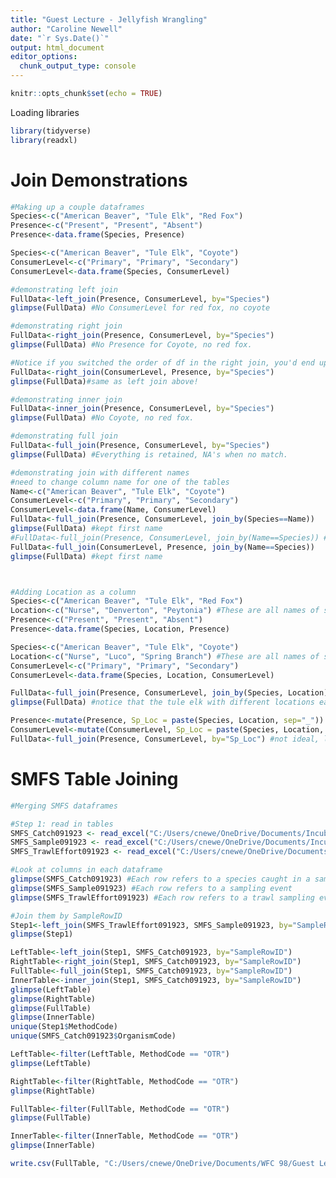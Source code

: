 ```yaml
---
title: "Guest Lecture - Jellyfish Wrangling"
author: "Caroline Newell"
date: "`r Sys.Date()`"
output: html_document
editor_options: 
  chunk_output_type: console
---
```


```r
knitr::opts_chunk$set(echo = TRUE)
```
Loading libraries

```r
library(tidyverse)
library(readxl)

```
# Join Demonstrations
```r
#Making up a couple dataframes
Species<-c("American Beaver", "Tule Elk", "Red Fox")
Presence<-c("Present", "Present", "Absent")
Presence<-data.frame(Species, Presence)

Species<-c("American Beaver", "Tule Elk", "Coyote")
ConsumerLevel<-c("Primary", "Primary", "Secondary")
ConsumerLevel<-data.frame(Species, ConsumerLevel)

#demonstrating left join
FullData<-left_join(Presence, ConsumerLevel, by="Species") 
glimpse(FullData) #No ConsumerLevel for red fox, no coyote

#demonstrating right join
FullData<-right_join(Presence, ConsumerLevel, by="Species") 
glimpse(FullData) #No Presence for Coyote, no red fox.

#Notice if you switched the order of df in the right join, you'd end up with the same result as the original left join... They are totally redundant functions. 
FullData<-right_join(ConsumerLevel, Presence, by="Species") 
glimpse(FullData)#same as left join above!

#demonstrating inner join
FullData<-inner_join(Presence, ConsumerLevel, by="Species") 
glimpse(FullData) #No Coyote, no red fox.

#demonstrating full join
FullData<-full_join(Presence, ConsumerLevel, by="Species") 
glimpse(FullData) #Everything is retained, NA's when no match.

#demonstrating join with different names
#need to change column name for one of the tables
Name<-c("American Beaver", "Tule Elk", "Coyote")
ConsumerLevel<-c("Primary", "Primary", "Secondary")
ConsumerLevel<-data.frame(Name, ConsumerLevel)
FullData<-full_join(Presence, ConsumerLevel, join_by(Species==Name)) 
glimpse(FullData) #kept first name
#FullData<-full_join(Presence, ConsumerLevel, join_by(Name==Species)) #didn't work. Needs to match order of dataframes listed.
FullData<-full_join(ConsumerLevel, Presence, join_by(Name==Species)) 
glimpse(FullData) #kept first name



#Adding Location as a column
Species<-c("American Beaver", "Tule Elk", "Red Fox")
Location<-c("Nurse", "Denverton", "Peytonia") #These are all names of sloughs in Suisun Marsh
Presence<-c("Present", "Present", "Absent")
Presence<-data.frame(Species, Location, Presence)

Species<-c("American Beaver", "Tule Elk", "Coyote")
Location<-c("Nurse", "Luco", "Spring Branch") #These are all names of sloughs in Suisun Marsh
ConsumerLevel<-c("Primary", "Primary", "Secondary")
ConsumerLevel<-data.frame(Species, Location, ConsumerLevel)

FullData<-full_join(Presence, ConsumerLevel, join_by(Species, Location))
glimpse(FullData) #notice that the tule elk with different locations each get own row.

Presence<-mutate(Presence, Sp_Loc = paste(Species, Location, sep="_"))
ConsumerLevel<-mutate(ConsumerLevel, Sp_Loc = paste(Species, Location, sep="_"))
FullData<-full_join(Presence, ConsumerLevel, by="Sp_Loc") #not ideal, lots of repeated columns. Better to use the join_by argument above. 
```

# SMFS Table Joining
```r
#Merging SMFS dataframes

#Step 1: read in tables
SMFS_Catch091923 <- read_excel("C:/Users/cnewe/OneDrive/Documents/Incubator/Code/FishForesightIncubator/Data/SMFS_Catch091923.xlsx") #this loads the data from my directory on my computer. You'll have to download the data and then update this code with your own path file.
SMFS_Sample091923 <- read_excel("C:/Users/cnewe/OneDrive/Documents/Incubator/Code/FishForesightIncubator/Data/SMFS_Sample091923.xlsx")
SMFS_TrawlEffort091923 <- read_excel("C:/Users/cnewe/OneDrive/Documents/Incubator/Code/FishForesightIncubator/Data/SMFS_TrawlEffort091923.xlsx")

#Look at columns in each dataframe
glimpse(SMFS_Catch091923) #Each row refers to a species caught in a sampling event, leading to multiple rows for a sampling event.
glimpse(SMFS_Sample091923) #Each row refers to a sampling event 
glimpse(SMFS_TrawlEffort091923) #Each row refers to a trawl sampling event. There are non-trawl sampling events leading to more sample rows than trawl rows. 

#Join them by SampleRowID
Step1<-left_join(SMFS_TrawlEffort091923, SMFS_Sample091923, by="SampleRowID")
glimpse(Step1)

LeftTable<-left_join(Step1, SMFS_Catch091923, by="SampleRowID")
RightTable<-right_join(Step1, SMFS_Catch091923, by="SampleRowID")
FullTable<-full_join(Step1, SMFS_Catch091923, by="SampleRowID")
InnerTable<-inner_join(Step1, SMFS_Catch091923, by="SampleRowID")
glimpse(LeftTable)
glimpse(RightTable)
glimpse(FullTable)
glimpse(InnerTable)
unique(Step1$MethodCode)
unique(SMFS_Catch091923$OrganismCode)

LeftTable<-filter(LeftTable, MethodCode == "OTR")
glimpse(LeftTable)

RightTable<-filter(RightTable, MethodCode == "OTR")
glimpse(RightTable)

FullTable<-filter(FullTable, MethodCode == "OTR")
glimpse(FullTable)

InnerTable<-filter(InnerTable, MethodCode == "OTR")
glimpse(InnerTable)

write.csv(FullTable, "C:/Users/cnewe/OneDrive/Documents/WFC 98/Guest Lecture/WFC98/SMFS_09192023.csv") #Save the new table! You can change the name between what your dataframe is in the rmd and what it is saved as. Here, I give it the name 'SMFS_09192023'
```